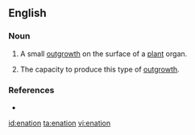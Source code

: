==English==

===Noun===
{{en-noun}}

# {{botany}} A small [[outgrowth]] on the surface of a [[plant]] organ.
# The capacity to produce this type of [[outgrowth]].

===References===
* {{R:1913}}

[[id:enation]]
[[ta:enation]]
[[vi:enation]]